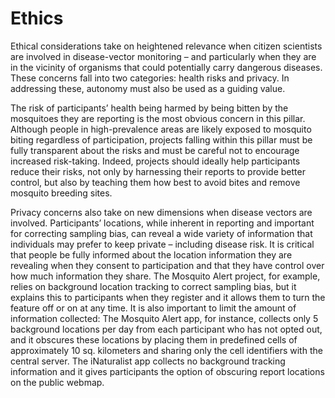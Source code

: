 # Ethics

Ethical considerations take on heightened relevance when citizen scientists are involved in disease-vector monitoring – and particularly when they are in the vicinity of organisms that could potentially carry dangerous diseases. These concerns fall into two categories: health risks and privacy. In addressing these, autonomy must also be used as a guiding value.

The risk of participants’ health being harmed by being bitten by the mosquitoes they are reporting is the most obvious concern in this pillar. Although people in high-prevalence areas are likely exposed to mosquito biting regardless of participation, projects falling within this pillar must be fully transparent about the risks and must be careful not to encourage increased risk-taking. Indeed, projects should ideally help participants reduce their risks, not only by harnessing their reports to provide better control, but also by teaching them how best to avoid bites and remove mosquito breeding sites.

Privacy concerns also take on new dimensions when disease vectors are involved. Participants’ locations, while inherent in reporting and important for correcting sampling bias, can reveal a wide variety of information that individuals may prefer to keep private – including disease risk. It is critical that people be fully informed about the location information they are revealing when they consent to participation and that they have control over how much information they share. The Mosquito Alert project, for example, relies on background location tracking to correct sampling bias, but it explains this to participants when they register and it allows them to turn the feature off or on at any time.  It is also important to limit the amount of information collected: The Mosquito Alert app, for instance, collects only 5 background locations per day from each participant who has not opted out, and it obscures these locations by placing them in predefined cells of approximately 10 sq. kilometers and sharing only the cell identifiers with the central server. The iNaturalist app collects no background tracking information and it gives participants the option of obscuring report locations on the public webmap.
